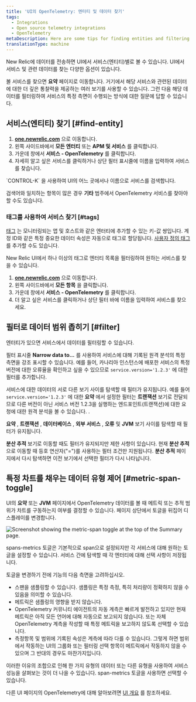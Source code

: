 ```yaml
---
title: 'UI의 OpenTelemetry: 엔터티 및 데이터 찾기'
tags:
  - Integrations
  - Open source telemetry integrations
  - OpenTelemetry
metaDescription: Here are some tips for finding entities and filtering data in the New Relic UI.
translationType: machine
---
```



New Relic에 데이터를 전송하면 UI에서 서비스(엔티티)별로 볼 수 있습니다. UI에서 서비스 및 관련 데이터를 찾는 다양한 옵션이 있습니다.

볼 서비스를 찾으면 **요약** 페이지로 이동합니다. 거기에서 해당 서비스와 관련된 데이터에 대한 더 깊은 통찰력을 제공하는 여러 보기를 사용할 수 있습니다. 그런 다음 해당 데이터를 필터링하여 서비스의 특정 측면이 수행되는 방식에 대한 질문에 답할 수 있습니다.

## 서비스(엔티티) 찾기 [#find-entity]

1. **[one.newrelic.com](https://one.newrelic.com)** 으로 이동합니다.
2. 왼쪽 사이드바에서 **모든 엔터티** 또는 **APM 및 서비스** 를 클릭합니다.
3. 가운데 창에서 **서비스 - OpenTelemetry** 를 클릭합니다.
4. 자세히 알고 싶은 서비스를 클릭하거나 상단 필터 표시줄에 이름을 입력하여 서비스를 찾습니다.

<Callout variant="tip">
  `CONTROL-K` 을 사용하여 UI의 어느 곳에서나 이름으로 서비스를 검색합니다.

  검색어와 일치하는 항목이 많은 경우 **기타** 범주에서 OpenTelemetry 서비스를 찾아야 할 수도 있습니다.
</Callout>

### 태그를 사용하여 서비스 찾기 [#tags]

[태그](https://docs.newrelic.com/docs/new-relic-solutions/new-relic-one/core-concepts/use-tags-help-organize-find-your-data/) 는 모니터링되는 앱 및 호스트와 같은 엔터티에 추가할 수 있는 키-값 쌍입니다. 계정 ID와 같은 특정 중요한 데이터 속성은 자동으로 태그로 할당됩니다. [사용자 정의 태그](https://docs.newrelic.com/docs/more-integrations/open-source-telemetry-integrations/opentelemetry/best-practices/opentelemetry-best-practices-resources/tags) 를 추가할 수도 있습니다.

New Relic UI에서 하나 이상의 태그로 엔터티 목록을 필터링하여 원하는 서비스를 찾을 수 있습니다.

1. **[one.newrelic.com](https://one.newrelic.com/all-capabilities)** 으로 이동합니다.
2. 왼쪽 사이드바에서 **모든 항목** 을 클릭합니다.
3. 가운데 창에서 **서비스 - OpenTelemetry** 를 클릭합니다.
4. 더 알고 싶은 서비스를 클릭하거나 상단 필터 바에 이름을 입력하여 서비스를 찾으세요.

## 필터로 데이터 범위 좁히기 [#filter]

엔터티가 있으면 서비스에서 데이터를 필터링할 수 있습니다.

필터 표시줄 **Narrow data to...** 를 사용하여 서비스에 대해 기록된 원격 분석의 특정 측면을 강조 표시할 수 있습니다. 예를 들어, 카나리아 인스턴스에 배포한 서비스의 특정 버전에 대한 오류율을 확인하고 싶을 수 있으므로 `service.version='1.2.3'` 에 대한 필터를 추가합니다.

서비스에 대한 데이터의 서로 다른 보기 사이를 탐색할 때 필터가 유지됩니다. 예를 들어 `service.version='1.2.3'` 에 대한 **요약** 에서 설정한 필터는 **트랜잭션** 보기로 전달되므로 다른 버전이 아닌 서비스 버전 1.2.3을 실행하는 엔드포인트(트랜잭션)에 대한 요청에 대한 원격 분석을 볼 수 있습니다. .

**요약** , **트랜잭션** , **데이터베이스** , **외부 서비스** , **오류** 및 **JVM** 보기 사이를 탐색할 때 필터가 유지됩니다.

**분산 추적** 보기로 이동할 때도 필터가 유지되지만 제한 사항이 있습니다. 현재 **분산 추적** 으로 이동할 때 등호 연산자("=")를 사용하는 필터 조건만 지원됩니다. **분산 추적** 페이지에서 다시 탐색하면 이전 보기에서 선택한 필터가 다시 나타납니다.

## 특정 차트를 채우는 데이터 유형 제어 [#metric-span-toggle]

UI의 **요약** 또는 **JVM** 페이지에서 OpenTelemetry 데이터를 볼 때 메트릭 또는 추적 범위가 차트를 구동하는지 여부를 결정할 수 있습니다. 페이지 상단에서 토글을 뒤집어 디스플레이를 변경합니다.

<img
  title="Screenshot showing the metric-span toggle at the top of the Summary page."
  alt="Screenshot showing the metric-span toggle at the top of the Summary page."
  src={metricSpanToggleSummary}
/>

spans-metrics 토글은 기본적으로 span으로 설정되지만 각 서비스에 대해 원하는 토글을 설정할 수 있습니다. 서비스 간에 탐색할 때 각 엔터티에 대해 선택 사항이 저장됩니다.

토글을 변경하기 전에 기능의 다음 측면을 고려하십시오.

* 스팬을 샘플링할 수 있습니다. 샘플링은 특정 측정, 특히 처리량이 정확하지 않을 수 있음을 의미할 수 있습니다.
* 메트릭은 샘플링의 영향을 받지 않습니다.
* OpenTelemetry 커뮤니티 에이전트의 자동 계측은 빠르게 발전하고 있지만 현재 메트릭은 아직 모든 언어에 대해 자동으로 보고되지 않습니다. 또는 자체 OpenTelemetry 계측을 작성할 때 특정 메트릭을 보고하지 않도록 선택할 수 있습니다.
* 측정항목 및 범위에 기록된 속성은 계측에 따라 다를 수 있습니다. 그렇게 하면 범위에서 작동하는 UI의 그룹화 또는 필터링 선택 항목이 메트릭에서 작동하지 않을 수 있으며 그 반대의 경우도 마찬가지입니다.

이러한 이유의 조합으로 인해 한 가지 유형의 데이터 또는 다른 유형을 사용하여 서비스 성능을 살펴보는 것이 더 나을 수 있습니다. span-metrics 토글을 사용하면 선택할 수 있습니다.

다른 UI 페이지의 OpenTelemetry에 대해 알아보려면 [UI 개요](/docs/more-integrations/open-source-telemetry-integrations/opentelemetry/view-your-data/opentelemetry-view-your-data) 를 참조하세요.